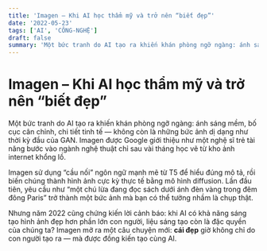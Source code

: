 ```yaml
---
title: 'Imagen – Khi AI học thẩm mỹ và trở nên “biết đẹp”'
date: '2022-05-23'
tags: ['AI', 'CÔNG-NGHỆ']
draft: false
summary: 'Một bức tranh do AI tạo ra khiến khán phòng ngỡ ngàng: ánh sáng mềm, bố cục cân chỉnh, chi tiết tinh'
---
```


# Imagen – Khi AI học thẩm mỹ và trở nên “biết đẹp”

Một bức tranh do AI tạo ra khiến khán phòng ngỡ ngàng: ánh sáng mềm, bố cục cân chỉnh, chi tiết tinh tế — không còn là những bức ảnh dị dạng như thời kỳ đầu của GAN. Imagen được Google giới thiệu như một nghệ sĩ trẻ tài năng bước vào ngành nghệ thuật chỉ sau vài tháng học vẽ từ kho ảnh internet khổng lồ.

Imagen sử dụng “cầu nối” ngôn ngữ mạnh mẽ từ T5 để hiểu đúng mô tả, rồi biến chúng thành hình ảnh cực kỳ thực tế bằng mô hình diffusion. Lần đầu tiên, yêu cầu như “một chú lừa đang đọc sách dưới ánh đèn vàng trong đêm đông Paris” trở thành một bức ảnh mà bạn có thể tưởng nhầm là chụp thật.

Nhưng năm 2022 cũng chứng kiến lời cảnh báo: khi AI có khả năng sáng tạo hình ảnh đẹp hơn phần lớn con người, liệu sáng tạo còn là đặc quyền của chúng ta? Imagen mở ra một câu chuyện mới: **cái đẹp** giờ không chỉ do con người tạo ra — mà được đồng kiến tạo cùng AI.
